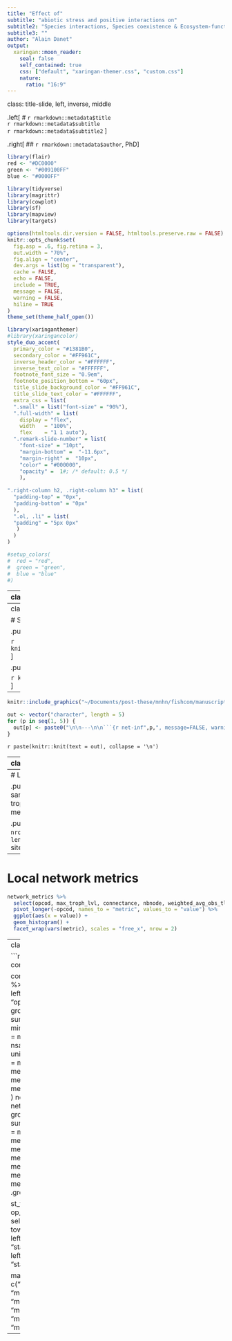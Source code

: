 ```yaml
---
title: "Effect of"
subtitle: "abiotic stress and positive interactions on"
subtitle2: "Species interactions, Species coexistence & Ecosystem-functioning"
subtitle3: ""
author: "Alain Danet"
output:
  xaringan::moon_reader:
    seal: false
    self_contained: true
    css: ["default", "xaringan-themer.css", "custom.css"]
    nature:
      ratio: "16:9"
---
```


class: title-slide, left, inverse, middle

.left[
# `r rmarkdown::metadata$title` <br> `r rmarkdown::metadata$subtitle` <br> `r rmarkdown::metadata$subtitle2` 
]

.right[
## `r rmarkdown::metadata$author`, PhD
]

<div style = "position:fixed; visibility: hidden">
$$\require{color}\definecolor{red}{rgb}{220, 0, 0}$$
$$\require{color}\definecolor{green}{rgb}{145, 0, 255}$$
$$\require{color}\definecolor{blue}{rgb}{0, 0, 1}$$
</div>

<script type="text/x-mathjax-config">
MathJax.Hub.Config({
  TeX: {
    Macros: {
      red: ["{\\color{red}{#1}}", 1],
      green: ["{\\color{green}{#1}}", 1],
      blue: ["{\\color{blue}{#1}}", 1]
    },
    loader: {load: ['[tex]/color']},
    tex: {packages: {'[+]': ['color']}}
  }
});
</script>

<style>
.red {color: #DC0000;}
.green {color: #009100FF;}
.blue {color: #0000FF;}
</style>



```r
library(flair)
red <- "#DC0000"
green <- "#009100FF"
blue <- "#0000FF"
```

```r
library(tidyverse)
library(magrittr)
library(cowplot)
library(sf)
library(mapview)
library(targets)
```



```r
options(htmltools.dir.version = FALSE, htmltools.preserve.raw = FALSE)
knitr::opts_chunk$set(
  fig.asp = .6, fig.retina = 3,
  out.width = "70%",
  fig.align = "center",
  dev.args = list(bg = "transparent"),
  cache = FALSE,
  echo = FALSE,
  include = TRUE,
  message = FALSE,
  warning = FALSE,
  hiline = TRUE
)
theme_set(theme_half_open())
```

```r
library(xaringanthemer)
#library(xaringancolor)
style_duo_accent(
  primary_color = "#1381B0",
  secondary_color = "#FF961C",
  inverse_header_color = "#FFFFFF",
  inverse_text_color = "#FFFFFF",
  footnote_font_size = "0.9em",
  footnote_position_bottom = "60px",
  title_slide_background_color = "#FF961C",
  title_slide_text_color = "#FFFFFF",
  extra_css = list(
  ".small" = list("font-size" = "90%"),
  ".full-width" = list(
    display = "flex",
    width   = "100%",
    flex    = "1 1 auto"),
  ".remark-slide-number" = list(
    "font-size" = "10pt",
    "margin-bottom" =  "-11.6px",
    "margin-right" =  "10px",
    "color" = "#000000",
    "opacity" =  1#; /* default: 0.5 */
    ),
  
".right-column h2, .right-column h3" = list(
  "padding-top" = "0px",
  "padding-bottom" = "0px"
  ),
  ".ol, .li" = list(
  "padding" = "5px 0px"
   )
  )
)

#setup_colors(
#  red = "red",
#  green = "green",
#  blue = "blue"
#)
```

---
class: middle

# Riverine fish communities dataset (France) 
 
.pull-left[
- Standardized since 1995
- Electrofishing
- Various Protocols (dep. on river characteristics, sampling objective)
- Stunning features: sampling consistency & individual body size
]

---
class: middle, center

# Sampling Protocols

.pull-left[
## Complete (small streams)

```r
knitr::include_graphics("~/Documents/thesis/talks/fishcom_fig/complete_fish_protocol.png")
```
]

.pull-right[
## Partial (big streams)

```r
knitr::include_graphics("~/Documents/thesis/talks/fishcom_fig/point_fish_protocol.png")
```
]

---

```r
knitr::include_graphics("~/Documents/post-these/mnhn/fishcom/manuscript/bef_stability/figs/length_inference.png")
```




```r
out <- vector("character", length = 5)
for (p in seq(1, 5)) {
  out[p] <- paste0("\n\n---\n\n```{r net-inf",p,", message=FALSE, warning=FALSE, results='asis'}\nknitr::include_graphics('~/Documents/post-these/mnhn/fishcom/manuscript/bef_stability/figs/network_inference", p ,".png')\n```\n")
}
```

<!--- knit those table chunk statements --> 
`r paste(knitr::knit(text = out), collapse = '\n')`

---
class: center

```r
source("https://raw.githubusercontent.com/alaindanet/fishcom/master/R/codeWeb.R")
source("https://raw.githubusercontent.com/alaindanet/fishcom/master/R/plot_methods.R")
tar_load(c(metaweb, network_metrics))
sp_color <- set_color_species(
  node_list = colnames(metaweb$metaweb),
  resource_list = metaweb$resource
)
node_sp <- str_extract(colnames(metaweb$metaweb), "[A-Z|a-z]*")
names(sp_color)[names(sp_color) %in% metaweb$resource] <- 
  c("detritivore", "biofilm", "phytobenthos", "macrophage", "phytoplankton", "zooplankton", "zoobenthos")
TL <- NetIndices::TrophInd(metaweb$metaweb)$TL
metaweb_indic <- NetIndices::GenInd(metaweb$metaweb)
```

.left-column[
## Metaweb structure  
- `r length(metaweb$species)` species
- TL: `r round(mean(TL), 1)`, `r round(max(TL), 1)` (mean, max) 
- N: `r metaweb_indic$N`, L: `r metaweb_indic$Ltot`  
- Connectance: `r round(metaweb_indic$C, 2)`
]

.right-column[
```r
PlotWeb(
  TL = TL,
  webTL = metaweb$metaweb,
  colnode = sp_color[node_sp],
  abund = 6,
  collink="grey90",
  scale_abun = .01
)
legend(
#  x      = 0.031,
#  y      = 4,
  x      = "bottom",
  inset = -.25,
  legend = names(sp_color),
  pch    = 21,
  col    = "#777777",
  pt.bg  = sp_color,
  pt.cex = 0.7,
  cex    = .5,
  bty    = "n",
  x.intersp = 1,
  text.width = .1,
  ncol   = 6
)
```
]

---
# Local networks

.pull-left[
## Inference
- For each sampling event: 
  1. Identification of the trophic species
  1. Subsample the metaweb
]

.pull-right[
## Outcome
- `r nrow(network_metrics)` local networks 
- `r length(unique(network_metrics$station))` sites 
]



---
# Local network metrics

```r
network_metrics %>%
  select(opcod, max_troph_lvl, connectance, nbnode, weighted_avg_obs_tlvl) %>%
  pivot_longer(-opcod, names_to = "metric", values_to = "value") %>%
  ggplot(aes(x = value)) +
  geom_histogram() +
  facet_wrap(vars(metric), scales = "free_x", nrow = 2)
```


---
class: middle, center

```r
tar_load(c(op_st_filtered, com_metrics))

com_metrics_st <- com_metrics %>%
  left_join(op_st_filtered$op, by = "opcod") %>%
  group_by(station) %>%
  summarise(
    begin = min(lubridate::year(date)),
    end = max(lubridate::year(date)),
    nsampling = n(),
    protocol = unique(protocol),
    med_richness = median(richness),
    med_biomass = median(biomass),
    med_nind = median(nind),
    .groups = "drop"
  )
net_metrics_st <- network_metrics %>%
  group_by(station) %>%
  summarise(
    med_connectance = median(connectance),
    med_max_tlvl = median(max_troph_lvl),
    med_nbnode = median(nbnode),
    med_w_avg_tlvl = median(weighted_avg_obs_tlvl),
    .groups = "drop"
  )

st_to_plot <- op_st_filtered$station %>%
  select(station, libelle_sandre, town) %>%
  left_join(com_metrics_st, by = "station") %>%
  left_join(net_metrics_st, by = "station")

mapview(st_to_plot, zcol = c("protocol", "nsampling", "med_richness",
    "med_biomass", "med_nind", "med_richness", "med_max_tlvl", "med_w_avg_tlvl"))
```

---

